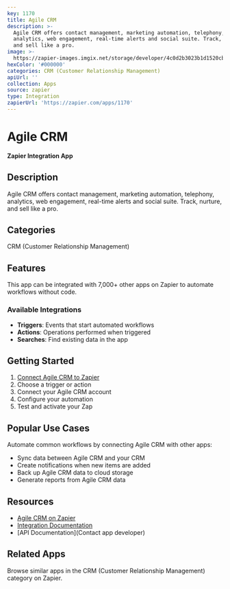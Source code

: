 ```yaml
---
key: 1170
title: Agile CRM
description: >-
  Agile CRM offers contact management, marketing automation, telephony,
  analytics, web engagement, real-time alerts and social suite. Track, nurture,
  and sell like a pro.
image: >-
  https://zapier-images.imgix.net/storage/developer/4c0d2b3023b1d1520cbfb1ee698807e8.png?auto=format%2Ccompress&ixlib=python-3.0.0&q=50
hexColor: '#000000'
categories: CRM (Customer Relationship Management)
apiUrl: ''
collection: Apps
source: zapier
type: Integration
zapierUrl: 'https://zapier.com/apps/1170'
---
```

# Agile CRM

**Zapier Integration App**

## Description

Agile CRM offers contact management, marketing automation, telephony, analytics, web engagement, real-time alerts and social suite. Track, nurture, and sell like a pro.

## Categories

CRM (Customer Relationship Management)

## Features

This app can be integrated with 7,000+ other apps on Zapier to automate workflows without code.

### Available Integrations

- **Triggers**: Events that start automated workflows
- **Actions**: Operations performed when triggered
- **Searches**: Find existing data in the app

## Getting Started

1. [Connect Agile CRM to Zapier](https://zapier.com/apps/1170)
2. Choose a trigger or action
3. Connect your Agile CRM account
4. Configure your automation
5. Test and activate your Zap

## Popular Use Cases

Automate common workflows by connecting Agile CRM with other apps:

- Sync data between Agile CRM and your CRM
- Create notifications when new items are added
- Back up Agile CRM data to cloud storage
- Generate reports from Agile CRM data

## Resources

- [Agile CRM on Zapier](https://zapier.com/apps/1170)
- [Integration Documentation](https://zapier.com/apps/1170/integrations)
- [API Documentation](Contact app developer)

## Related Apps

Browse similar apps in the CRM (Customer Relationship Management) category on Zapier.
